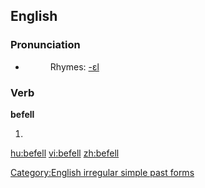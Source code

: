 ==English==

===Pronunciation===
*{{IPA|/'bɪfεl/}}
*:Rhymes: [[Rhymes:English:-ɛl|-ɛl]]

===Verb===
'''befell'''
# {{simple past of|''[[befall]]''}}

[[Category:English irregular simple past forms]]

[[hu:befell]]
[[vi:befell]]
[[zh:befell]]